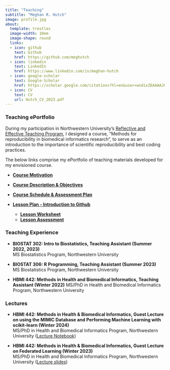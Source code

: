 ```yaml
---
title: "Teaching"
subtitle: "Meghan R. Hutch"
image: profile.jpg
about:
  template: trestles
  image-width: 10em
  image-shape: round
  links:
  - icon: github
    text: Github
    href: https://github.com/meghutch
  - icon: linkedin
    text: LinkedIn
    href: https://www.linkedin.com/in/meghan-hutch
  - icon: google-scholar
    text: Google-Scholar
    href: https://scholar.google.com/citations?hl=en&user=wndixZEAAAAJ&view_op=list_works
  - icon: CV
    text: CV
    url: Hutch_CV_2023.pdf
---
```


### Teaching ePortfolio

During my participation in Northwestern University's [Reflective and Effective Teaching Program](https://searle.northwestern.edu/programs-services/programs/program-pages/reflective-and-effective-teaching.html), I designed a course, "Methods for reproducibility in biomedical informatics research", to serve as an introduction to the importance of scientific reproducibility and best coding practices.

The below links comprise my ePortfolio of teaching materials developed for my envisioned course.

-   [**Course Motivation**](motivation.qmd)

-   [**Course Description & Objectives**](course_description_objectives.qmd)

- [**Course Schedule & Assessment Plan**](schedule_assessment_plan.qmd)

-   [**Lesson Plan - Introduction to Github**](lesson_plan.qmd)

    -   [**Lesson Worksheet**](lesson_worksheet.qmd)
    -   [**Lesson Assessment**](lesson_assessment.qmd)

### **Teaching Experience**

-   **BIOSTAT 302: Intro to Biostatistics, Teaching Assistant (Summer 2022, 2023)\
    **MS Biostatistics Program, Northwestern University

-   **BIOSTAT 306: R Programming, Teaching Assistant (Summer 2023)\
    **MS Biostatistics Program, Northwestern University

-   **HBMI 442: Methods in Health and Biomedical Informatics, Teaching Assistant (Winter 2022)** MS/PhD in Health and Biomedical Informatics Program, Northwestern University

### **Lectures**

-   **HBMI 442: Methods in Health & Biomedical Informatics, Guest Lecture on using the MIMIC Database and Performing Machine Learning with scikit-learn (Winter 2024)\
    **MS/PhD in Health and Biomedical Informatics Program, Northwestern University ([Lecture Notebook](https://github.com/meghutch/mimic-ml-demo))

-   **HBMI 442: Methods in Health & Biomedical Informatics, Guest Lecture on Federated Learning (Winter 2023)\
    **MS/PhD in Health and Biomedical Informatics Program, Northwestern University ([Lecture slides](lectures/Federated_Learning.pptx))
